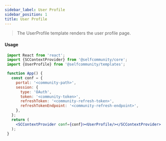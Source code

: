 ```yaml
---
sidebar_label: User Profile
sidebar_position: 1
title: User Profile
---
```


> The UserProfile template renders the user profile page.


<Logged><UserProfile/></Logged>

#### Usage

```jsx
 import React from 'react';
 import {SCContextProvider} from '@selfcommunity/core';
 import {UserProfile} from '@selfcommunity/templates';

 function App() {
   const conf = {
     portal: '<community-path>',
     session: {
       type: 'OAuth',
       token: '<community-token>',
       refreshToken: '<community-refresh-token>',
       refreshTokenEndpoint: '<community-refresh-endpoint>',
     },
   };
   return (
     <SCContextProvider conf={conf}><UserProfile/></SCContextProvider>
   );
 }
 ```